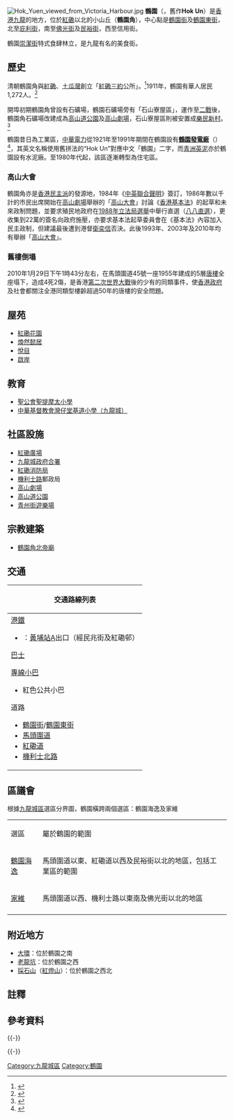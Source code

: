 {{about||苏州园林|鹤园 (苏州)}}
{{refimprove|time=2014-08-07}}
[[File:Hok_Yuen_viewed_from_Victoria_Harbour.jpg|thumb]]
'''鶴園'''（{{lang-en|'''Hok Yuen'''}}，舊作'''Hok Un'''{{Notetag|現已不再使用“Hok Un”之拼法。}}）是[[香港|香港]][[九龍|九龍]]的地方，位於[[紅磡|紅磡]]以北的小山丘（'''鶴園角'''），中心點是[[鶴園街|鶴園街]]及[[鶴園東街|鶴園東街]]，北至[[庇利街|庇利街]]，南至[[佛光街|佛光街]]及[[民裕街|民裕街]]，西至信用街。

鶴園[[崇潔街|崇潔街]]特式食肆林立，是九龍有名的美食街。

==歷史==
清朝鶴園角與[[紅磡|紅磡]]、[[土瓜灣|土瓜灣]]創立「[[紅磡三約|紅磡三約]]公所」。<ref>{{cite web |url=https://www.hhkfa.org/ |website=紅磡三約街坊福利會 |title=存档副本 |accessdate=2020-12-16 |archive-date=2019-09-04 |archive-url=https://web.archive.org/web/20190904082253/https://www.hhkfa.org/ |dead-url=no }}</ref>1911年，鶴園有華人居民1,272人。<ref>{{Cite web|title=Sessional Papers 1911, Papers laid before the Legislative Council of Hongkong 1911, pp.103 (49)-103 (53). Hong Kong Government Reports Online (1842-1941).|url=https://hkmemory.hk/collections/prewar_industry/All_Items/prewar_industry_prints/201106/t20110613_47303_cht.html}}</ref>

開埠初期鶴園角曾設有石礦場，鶴園石礦場旁有「石山寮屋區」，運作至[[第二次世界大戰|二戰]]後，鶴園角石礦場改建成為[[高山道公園|高山道公園]]及[[高山劇場|高山劇場]]，石山寮屋區則被安置成[[樂民新村|樂民新村]]。
<ref>{{Cite web |url=http://paper.wenweipo.com/2016/02/13/OT1602130012.htm |title=存档副本 |access-date=2021-10-19 |archive-date=2021-10-20 |archive-url=https://web.archive.org/web/20211020094009/http://paper.wenweipo.com/2016/02/13/OT1602130012.htm |dead-url=no }}</ref>

鶴園昔日為工業區，[[中華電力|中華電力]]從1921年至1991年期間在鶴園設有'''[[鶴園發電廠|鶴園發電廠]]'''（{{lang-en|'''Hok Un Power Station'''}}）<ref>{{Cite web |url=http://www.hk-place.com/viewtext.php?id=259 |title=香港地方：發電廠 |accessdate=2010-02-01 |archive-date=2010-12-16 |archive-url=https://web.archive.org/web/20101216141844/http://hk-place.com/viewtext.php?id=259 |dead-url=yes }}</ref>，其英文名稱使用舊拼法的“Hok Un”對應中文「鶴園」二字，而[[青洲英泥|青洲英泥]]亦於鶴園設有水泥廠。至1980年代起，該區逐漸轉型為住宅區。

===高山大會===
鶴園角亦是[[香港民主派|香港民主派]]的發源地，1984年《[[中英聯合聲明|中英聯合聲明]]》簽訂，1986年數以千計的市民出席開始在[[高山劇場|高山劇場]]舉辦的「[[高山大會|高山大會]]」討論《[[香港基本法|香港基本法]]》的起草和未來政制問題，並要求殖民地政府在[[1988年香港立法局選舉|1988年立法局選舉]]中舉行直選（[[八八直選|八八直選]]），更收集到22萬的簽名向政府施壓，亦要求基本法起草委員會在《基本法》內容加入民主政制，但建議最後遭到港督[[衛奕信|衛奕信]]否決。此後1993年、2003年及2010年均有舉辦「[[高山大會|高山大會]]」。

===舊樓倒塌===
{{seealso|馬頭圍道唐樓倒塌事故}}
2010年1月29日下午1時43分左右，在馬頭圍道45號一座1955年建成的5層[[唐樓|唐樓]]全座塌下，造成4死2傷，是香港[[第二次世界大戰|第二次世界大戰]]後的少有的同類事件，使[[香港政府|香港政府]]及社會都關注全港同類型樓齡超過50年的唐樓的安全問題。

==屋苑==
*[[紅磡花園|紅磡花園]]
*[[煥然懿居|煥然懿居]]
*[[悅目|悅目]]
*[[啟岸|啟岸]]

==教育==
*[[聖公會聖提摩太小學|聖公會聖提摩太小學]]
*[[中華基督教會灣仔堂基道小學（九龍城）|中華基督教會灣仔堂基道小學（九龍城）]]

==社區設施==
*[[紅磡廣場|紅磡廣場]]
*[[九龍城政府合署|九龍城政府合署]]
*[[紅磡消防局|紅磡消防局]]
*[[機利士路|機利士路]]郵政局
* [[高山劇場|高山劇場]]
* [[高山道公園|高山道公園]]
* [[青州街遊樂場|青州街遊樂場]]

==宗教建築==
*[[鶴園角北帝廟|鶴園角北帝廟]]

==交通==
{| class="mw-collapsible mw-collapsed wikitable" style="background:white; margin: 0 auto; width: auto;"  
! 交通路線列表
|-
|
;[[港鐵|港鐵]]
*{{港鐵路線標誌|KTL}}：[[黃埔站_(香港)|黃埔站]]A出口（經民兆街及紅磡邨）
;[[香港巴士|巴士]]
{{九龍新界巴士簡單列表|2E|3B|5C|5D|6C|6F|11K|11X|12A|15|21|41|45|85S|85X|297|796X}}
{{過海隧道巴士簡單列表|106|106A|106P|115}}
{{大嶼山巴士簡單列表|E23|E23A|N23}}
;[[香港小巴|專線小巴]]
{{九龍專線小巴簡單列表|2|2A|13|26}}
*紅色公共小巴
;道路
*[[鶴園街|鶴園街]]/[[鶴園東街|鶴園東街]]
*[[馬頭圍道|馬頭圍道]]
*[[紅磡道|紅磡道]]
*[[機利士北路|機利士北路]]
|}

==區議會==
根據[[九龍城區|九龍城區]]選區分界圖，鶴園橫跨兩個選區：鶴園海逸及家維
{| class="wikitable" 
|- 
| 選區 || 屬於鶴園的範圍  
|- 
| [[鶴園海逸|鶴園海逸]] || 馬頭圍道以東、紅磡道以西及民裕街以北的地區，包括工業區的範圍
|- 
| [[家維|家維]] || 馬頭圍道以西、機利士路以東南及佛光街以北的地區
|- 
|}

==附近地方==
*[[大環_(九龍)|大環]]：位於鶴園之南
*[[老龍坑|老龍坑]]：位於鶴園之西
*[[採石山|採石山]]（[[紅燈山|紅燈山]]）：位於鶴園之西北

==註釋==
{{ReflistH}}
{{NoteFoot}}
{{ReflistF}}

==參考資料==
<references/>

{{-}}
{{Geographic Location (8-way)
 | 西北 = [[採石山|採石山]]
 | 北 = [[土瓜灣|土瓜灣]]
 | 東北 = [[土瓜灣|土瓜灣]]
 | 西 = [[老龍坑|老龍坑]]
 | 中央 = 鶴園
 | 東 = [[土瓜灣|土瓜灣]]
 | 西南 = [[紅磡|紅磡]]
 | 南 = [[大環|大環]]
 | 東南 = [[維多利亞港|維多利亞港]]}}

{{-}}
{{九龍城區}}

[[Category:九龍城區|Category:九龍城區]]
[[Category:鶴園|Category:鶴園]]